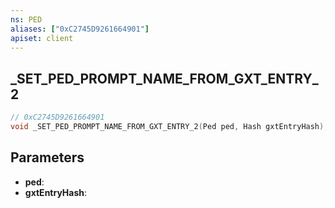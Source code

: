 ```yaml
---
ns: PED
aliases: ["0xC2745D9261664901"]
apiset: client
---
```

## _SET_PED_PROMPT_NAME_FROM_GXT_ENTRY_2

```c
// 0xC2745D9261664901
void _SET_PED_PROMPT_NAME_FROM_GXT_ENTRY_2(Ped ped, Hash gxtEntryHash);
```


## Parameters
* **ped**:
* **gxtEntryHash**: